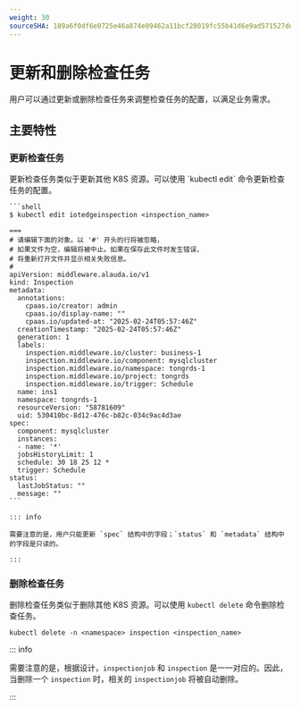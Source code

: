 ```yaml
---
weight: 30
sourceSHA: 189a6f0df6e0725e46a874e09462a11bcf28019fc55b41d6e9ad571527deb008
---
```


# 更新和删除检查任务

用户可以通过更新或删除检查任务来调整检查任务的配置，以满足业务需求。

## 主要特性

### 更新检查任务

<Tabs>
  <Tab label="CLI">
    更新检查任务类似于更新其他 K8S 资源。可以使用 `kubectl edit` 命令更新检查任务的配置。

    ```shell
    $ kubectl edit iotedgeinspection <inspection_name>

    ===
    # 请编辑下面的对象。以 '#' 开头的行将被忽略，
    # 如果文件为空，编辑将被中止。如果在保存此文件时发生错误，
    # 将重新打开文件并显示相关失败信息。
    #
    apiVersion: middleware.alauda.io/v1
    kind: Inspection
    metadata:
      annotations:
        cpaas.io/creator: admin
        cpaas.io/display-name: ""
        cpaas.io/updated-at: "2025-02-24T05:57:46Z"
      creationTimestamp: "2025-02-24T05:57:46Z"
      generation: 1
      labels:
        inspection.middleware.io/cluster: business-1
        inspection.middleware.io/component: mysqlcluster
        inspection.middleware.io/namespace: tongrds-1
        inspection.middleware.io/project: tongrds
        inspection.middleware.io/trigger: Schedule
      name: ins1
      namespace: tongrds-1
      resourceVersion: "58781609"
      uid: 530410bc-8d12-476c-b82c-034c9ac4d3ae
    spec:
      component: mysqlcluster
      instances:
      - name: '*'
      jobsHistoryLimit: 1
      schedule: 30 18 25 12 *
      trigger: Schedule
    status:
      lastJobStatus: ""
      message: ""
    ```

    ::: info

    需要注意的是，用户只能更新 `spec` 结构中的字段；`status` 和 `metadata` 结构中的字段是只读的。

    :::
  </Tab>
</Tabs>

### 删除检查任务

删除检查任务类似于删除其他 K8S 资源。可以使用 `kubectl delete` 命令删除检查任务。

```shell
kubectl delete -n <namespace> inspection <inspection_name>
```

::: info

需要注意的是，根据设计，`inspectionjob` 和 `inspection` 是一一对应的。因此，当删除一个 `inspection` 时，相关的 `inspectionjob` 将被自动删除。

:::
